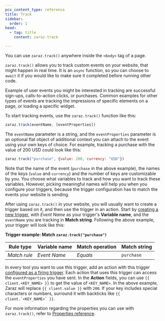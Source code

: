 ```yaml
---
pcx_content_type: reference
title: Track
sidebar:
  order: 1
head:
  - tag: title
    content: zaraz.track

---
```


You can use `zaraz.track()` anywhere inside the `<body>` tag of a page.

`zaraz.track()` allows you to track custom events on your website, that might happen in real time. It is an `async` function, so you can choose to `await` it if you would like to make sure it completed before running other code.

Example of user events you might be interested in tracking are successful sign-ups, calls-to-action clicks, or purchases. Common examples for other types of events are tracking the impressions of specific elements on a page, or loading a specific widget.

To start tracking events, use the `zaraz.track()` function like this:

```js
zaraz.track(eventName, [eventProperties])
```

The `eventName` parameter is a string, and the `eventProperties` parameter is an optional flat object of additional context you can attach to the event using your own keys of choice. For example, tracking a purchase with the value of 200 USD could look like this:

```js
zaraz.track("purchase", {value: 200, currency: "USD"})
```

Note that the name of the event (`purchase` in the above example), the names of the keys (`value` and `currency`) and the number of keys are customizable by you. You choose what variables to track and how you want to track these variables. However, picking meaningful names will help you when you configure your triggers, because the trigger configuration has to match the events your website is sending.

After using `zaraz.track()` in your website, you will usually want to create a trigger based on it, and then use the trigger in an action. Start by [creating a new trigger](/zaraz/get-started/create-trigger/), with *Event Name* as your trigger's **Variable name**, and the `eventName` you are tracking in **Match string**. Following the above example, your trigger will look like this:

**Trigger example: Match `zaraz.track("purchase")`**

| Rule type    | Variable name | Match operation | Match string |
| ------------ | ------------- | --------------- | ------------ |
| *Match rule* | *Event Name*  | *Equals*        | `purchase`   |

In every tool you want to use this trigger, add an action with this trigger [configured as a firing trigger](/zaraz/get-started/create-actions/). Each action that uses this trigger can access the `eventProperties` you have sent. In the **Action** fields, you can use `{{ client.<KEY_NAME> }}` to get the value of `<KEY_NAME>`. In the above example, Zaraz will replace `{{ client.value }}` with `200`. If your key includes special characters or numbers, surround it with backticks like ``{{ client.`<KEY_NAME>` }}``.

For more information regarding the properties you can use with `zaraz.track()`, refer to [Properties reference](/zaraz/reference/properties-reference/).
